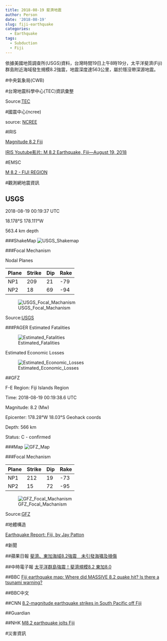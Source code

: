 ```yaml
---
title: 2018-08-19 斐濟地震
author: Person
date: '2018-08-19'
slug: fiji-earthquake
categories:
  - Earthquake
tags:
  - Subduction
  - Fiji
---
```


依據美國地質調查所(USGS)資料，台灣時間19日上午8時19分，太平洋斐濟(Fiji)群島附近海域發生規模8.2強震，地震深度達563公里，屬於隱沒帶深源地震。

#中央氣象局(CWB)

[]()


#台灣地震科學中心(TEC)資訊彙整

[]()


Source:[TEC](http://tec.earth.sinica.edu.tw/new_web/index.php)


#國震中心(ncree)

[]()

source: [NCREE](http://www.ncree.org/)

#IRIS

[Magnitude 8.2 Fiji](https://www.iris.edu/hq/retm/event/5603)

[IRIS Youtube影片: M 8.2 Earthquake, Fiji—August 19, 2018](https://www.youtube.com/watch?v=6rpKstVxc1k)

#EMSC

[M 8.2 - FIJI REGION](https://www.emsc-csem.org/Earthquake/earthquake.php?id=707745)


#觀測網地震資訊

## USGS

2018-08-19 00:19:37 UTC 

18.178°S   178.111°W 

563.4 km depth

###ShakeMap
![USGS_Shakemap](images/20180819/us1000gcii_intensity.jpg)

###Focal Mechanism

Nodal Planes

| Plane | Strike | Dip  | Rake |
| ----- | ------ | ---- | ---- |
| NP1   | 209    | 21   | -79  |
| NP2   | 18     | 69   | -94  |

![USGS_Focal_Machanism](images/20180819/us1000gcii_moment-tensor.png)

Source:[USGS](https://earthquake.usgs.gov/earthquakes/eventpage/us1000gcii#executive)

###PAGER
Estimated Fatalities

![Estimated_Fatalities](images/20180819/us1000gcii_alertfatal_small.png)

Estimated Economic Losses

![Estimated_Economic_Losses](images/20180819/us1000gcii_alertecon_small.png)


##GFZ

F-E Region:	Fiji Islands Region	

Time:	2018-08-19 00:19:38.6 UTC

Magnitude:	8.2 (Mw)

Epicenter:	178.28°W  18.03°S  Geohack coords

Depth:	566 km

Status:	C - confirmed

###Map
![GFZ_Map](images/20180819/gfz2018qegj.jpg)

###Focal Mechanism

| Plane | Strike | Dip  | Rake |
| ----- | ------ | ---- | ---- |
| NP1   | 212    | 19   | -73  |
| NP2   | 15     | 72   | -95  |


![GFZ_Focal_Machanism](images/20180819/gfz2018qegj_bb.png)

Source:[GFZ](http://geofon.gfz-potsdam.de/eqinfo/event.php?id=gfz2018qegj)

#地體構造

[Earthquake Report: Fiji, by Jay Patton](http://earthjay.com/?p=7598)

#新聞

##蘋果日報
[斐濟、東加海域8.2強震　未引發海嘯及損傷](https://tw.appledaily.com/new/realtime/20180819/1413701/)

##中時電子報
[太平洋群島強震！斐濟規模8.2 東加8.0](https://www.chinatimes.com/realtimenews/20180819001036-260408)

##BBC
[Fiji earthquake map: Where did MASSIVE 8.2 quake hit? Is there a tsunami warning?](https://www.express.co.uk/news/world/1005411/fiji-earthquake-map-where-8-2-quake-hit-is-there-tsunami-warning)

##BBC中文
[]()

##CNN
[8.2-magnitude earthquake strikes in South Pacific off Fiji](https://edition.cnn.com/2018/08/18/world/earthquake-strikes-in-south-pacific/index.html)

##Guardian
[]()

##NHK
[M8.2 earthquake jolts Fiji](https://www3.nhk.or.jp/nhkworld/en/news/20180819_11/)


#災害資訊



